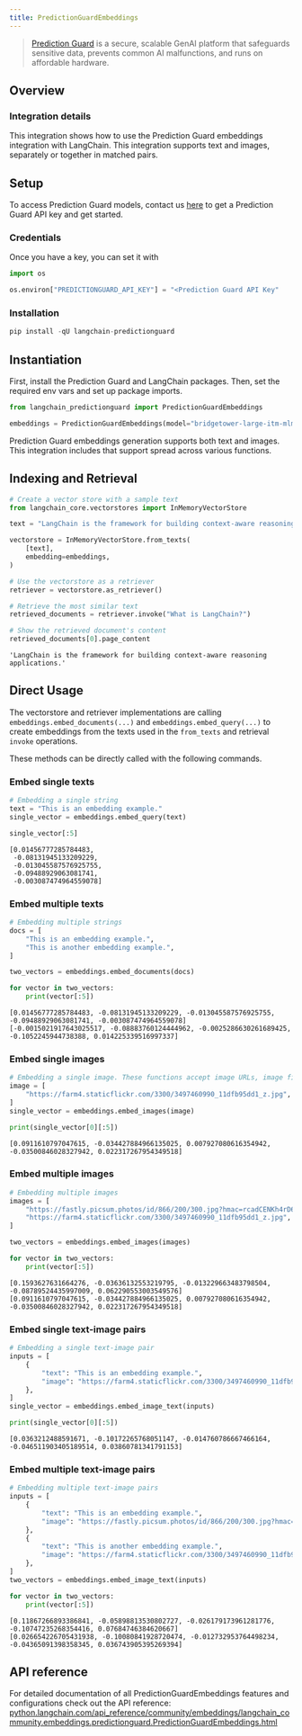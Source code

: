```yaml
---
title: PredictionGuardEmbeddings
---
```


>[Prediction Guard](https://predictionguard.com) is a secure, scalable GenAI platform that safeguards sensitive data, prevents common AI malfunctions, and runs on affordable hardware.

## Overview

### Integration details

This integration shows how to use the Prediction Guard embeddings integration with LangChain. This integration supports text and images, separately or together in matched pairs.

## Setup

To access Prediction Guard models, contact us [here](https://predictionguard.com/get-started) to get a Prediction Guard API key and get started.

### Credentials

Once you have a key, you can set it with

```python
import os

os.environ["PREDICTIONGUARD_API_KEY"] = "<Prediction Guard API Key"
```

### Installation

```python
pip install -qU langchain-predictionguard
```

## Instantiation

First, install the Prediction Guard and LangChain packages. Then, set the required env vars and set up package imports.

```python
from langchain_predictionguard import PredictionGuardEmbeddings
```

```python
embeddings = PredictionGuardEmbeddings(model="bridgetower-large-itm-mlm-itc")
```

Prediction Guard embeddings generation supports both text and images. This integration includes that support spread across various functions.

## Indexing and Retrieval

```python
# Create a vector store with a sample text
from langchain_core.vectorstores import InMemoryVectorStore

text = "LangChain is the framework for building context-aware reasoning applications."

vectorstore = InMemoryVectorStore.from_texts(
    [text],
    embedding=embeddings,
)

# Use the vectorstore as a retriever
retriever = vectorstore.as_retriever()

# Retrieve the most similar text
retrieved_documents = retriever.invoke("What is LangChain?")

# Show the retrieved document's content
retrieved_documents[0].page_content
```

```output
'LangChain is the framework for building context-aware reasoning applications.'
```

## Direct Usage

The vectorstore and retriever implementations are calling `embeddings.embed_documents(...)` and `embeddings.embed_query(...)` to create embeddings from the texts used in the `from_texts` and retrieval `invoke` operations.

These methods can be directly called with the following commands.

### Embed single texts

```python
# Embedding a single string
text = "This is an embedding example."
single_vector = embeddings.embed_query(text)

single_vector[:5]
```

```output
[0.01456777285784483,
 -0.08131945133209229,
 -0.013045587576925755,
 -0.09488929063081741,
 -0.003087474964559078]
```

### Embed multiple texts

```python
# Embedding multiple strings
docs = [
    "This is an embedding example.",
    "This is another embedding example.",
]

two_vectors = embeddings.embed_documents(docs)

for vector in two_vectors:
    print(vector[:5])
```

```output
[0.01456777285784483, -0.08131945133209229, -0.013045587576925755, -0.09488929063081741, -0.003087474964559078]
[-0.0015021917643025517, -0.08883760124444962, -0.0025286630261689425, -0.1052245944738388, 0.014225339516997337]
```

### Embed single images

```python
# Embedding a single image. These functions accept image URLs, image files, data URIs, and base64 encoded strings.
image = [
    "https://farm4.staticflickr.com/3300/3497460990_11dfb95dd1_z.jpg",
]
single_vector = embeddings.embed_images(image)

print(single_vector[0][:5])
```

```output
[0.0911610797047615, -0.034427884966135025, 0.007927080616354942, -0.03500846028327942, 0.022317267954349518]
```

### Embed multiple images

```python
# Embedding multiple images
images = [
    "https://fastly.picsum.photos/id/866/200/300.jpg?hmac=rcadCENKh4rD6MAp6V_ma-AyWv641M4iiOpe1RyFHeI",
    "https://farm4.staticflickr.com/3300/3497460990_11dfb95dd1_z.jpg",
]

two_vectors = embeddings.embed_images(images)

for vector in two_vectors:
    print(vector[:5])
```

```output
[0.1593627631664276, -0.03636132553219795, -0.013229663483798504, -0.08789524435997009, 0.062290553003549576]
[0.0911610797047615, -0.034427884966135025, 0.007927080616354942, -0.03500846028327942, 0.022317267954349518]
```

### Embed single text-image pairs

```python
# Embedding a single text-image pair
inputs = [
    {
        "text": "This is an embedding example.",
        "image": "https://farm4.staticflickr.com/3300/3497460990_11dfb95dd1_z.jpg",
    },
]
single_vector = embeddings.embed_image_text(inputs)

print(single_vector[0][:5])
```

```output
[0.0363212488591671, -0.10172265768051147, -0.014760786667466164, -0.046511903405189514, 0.03860781341791153]
```

### Embed multiple text-image pairs

```python
# Embedding multiple text-image pairs
inputs = [
    {
        "text": "This is an embedding example.",
        "image": "https://fastly.picsum.photos/id/866/200/300.jpg?hmac=rcadCENKh4rD6MAp6V_ma-AyWv641M4iiOpe1RyFHeI",
    },
    {
        "text": "This is another embedding example.",
        "image": "https://farm4.staticflickr.com/3300/3497460990_11dfb95dd1_z.jpg",
    },
]
two_vectors = embeddings.embed_image_text(inputs)

for vector in two_vectors:
    print(vector[:5])
```

```output
[0.11867266893386841, -0.05898813530802727, -0.026179173961281776, -0.10747235268354416, 0.07684746384620667]
[0.026654226705431938, -0.10080841928720474, -0.012732953764498234, -0.04365091398358345, 0.036743905395269394]
```

## API reference

For detailed documentation of all PredictionGuardEmbeddings features and configurations check out the API reference: [python.langchain.com/api_reference/community/embeddings/langchain_community.embeddings.predictionguard.PredictionGuardEmbeddings.html](https://python.langchain.com/api_reference/community/embeddings/langchain_community.embeddings.predictionguard.PredictionGuardEmbeddings.html)
